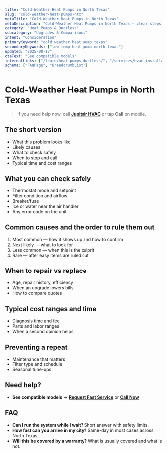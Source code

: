 ```yaml
---
title: "Cold‑Weather Heat Pumps in North Texas"
slug: "cold-weather-heat-pumps-ntx"
metaTitle: "Cold‑Weather Heat Pumps in North Texas"
metaDescription: "Cold‑Weather Heat Pumps in North Texas — clear steps, practical fixes, and when to call a pro in North Texas."
category: "Heat Pumps & Ductless"
subcategory: "Upgrades & Comparisons"
intent: "Consideration"
primaryKeyword: "cold weather heat pump texas"
secondaryKeywords: ["low temp heat pump north texas"]
updated: "2025-08-17"
ctaText: "See compatible models"
internalLinks: ["/learn/heat-pumps-ductless/", "/services/hvac-installation/"]
schema: ["FAQPage", "BreadcrumbList"]
---
```

# Cold‑Weather Heat Pumps in North Texas

> If you need help now, call **[Jupitair HVAC](/contact)** or tap **Call** on mobile.

## The short version
- What this problem looks like
- Likely causes
- What to check safely
- When to stop and call
- Typical time and cost ranges

## What you can check safely
- Thermostat mode and setpoint
- Filter condition and airflow
- Breaker/fuse
- Ice or water near the air handler
- Any error code on the unit

## Common causes and the order to rule them out
1. Most common — how it shows up and how to confirm
2. Next likely — what to look for
3. Less common — when this is the culprit
4. Rare — after easy items are ruled out

## When to repair vs replace
- Age, repair history, efficiency
- When an upgrade lowers bills
- How to compare quotes

## Typical cost ranges and time
- Diagnosis time and fee
- Parts and labor ranges
- When a second opinion helps

## Preventing a repeat
- Maintenance that matters
- Filter type and schedule
- Seasonal tune-ups

## Need help?
- **See compatible models** → **[Request Fast Service](/contact)** or **[Call Now](tel:+1-XXX-XXX-XXXX)**

## FAQ
- **Can I run the system while I wait?** Short answer with safety limits.
- **How fast can you arrive in my city?** Same-day in most cases across North Texas.
- **Will this be covered by a warranty?** What is usually covered and what is not.
